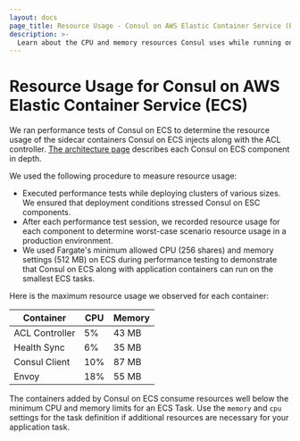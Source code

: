 ```yaml
---
layout: docs
page_title: Resource Usage - Consul on AWS Elastic Container Service (ECS)
description: >-
  Learn about the CPU and memory resources Consul uses while running on Amazon Web Services ECS, including performance test procedures and results. 
---
```


# Resource Usage for Consul on AWS Elastic Container Service (ECS)

We ran performance tests of Consul on ECS to determine the resource usage of
the sidecar containers Consul on ECS injects along with the ACL controller.
[The architecture page](/consul/docs/ecs/architecture) describes each Consul on ECS
component in depth.

We used the following procedure to measure resource usage:

- Executed performance tests while deploying clusters of various sizes. We
  ensured that deployment conditions stressed Consul on ESC components.
- After each performance test session, we recorded resource usage for each
  component to determine worst-case scenario resource usage in a production
  environment.
- We used Fargate's minimum allowed CPU (256 shares) and memory settings (512
  MB) on ECS during performance testing to demonstrate that Consul on ECS along
  with application containers can run on the smallest ECS tasks.

Here is the maximum resource usage we observed for each container:

| Container      | CPU | Memory |
| -------------- | --- | ------ |
| ACL Controller | 5%  | 43 MB  |
| Health Sync    | 6%  | 35 MB  |
| Consul Client  | 10% | 87 MB  |
| Envoy          | 18% | 55 MB  |

The containers added by Consul on ECS consume resources well below the minimum CPU and
memory limits for an ECS Task. Use the `memory` and `cpu` settings for the task definition
if additional resources are necessary for your application task.
